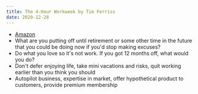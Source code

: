 ```yaml
---
title: The 4-Hour Workweek by Tim Ferriss
date: 2020-12-28
---
```


- [Amazon](https://amzn.to/3504q2i)
- What are you putting off until retirement or some other time in the future that you could be doing now if you'd stop making excuses?
- Do what you love so it's not work. If you got 12 months off, what would you do?
- Don't defer enjoying life, take mini vacations and risks, quit working earlier than you think you should
- Autopilot business, expertise in market, offer hypothetical product to customers, provide premium membership
